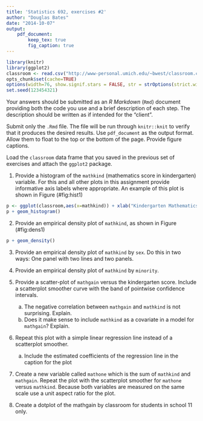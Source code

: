 ```yaml
---
title: 'Statistics 692, exercises #2'
author: "Douglas Bates"
date: "2014-10-07"
output: 
    pdf_document:
        keep_tex: true
        fig_caption: true
---
```

```r
library(knitr)
library(ggplot2)
classroom <- read.csv("http://www-personal.umich.edu/~bwest/classroom.csv")
opts_chunk$set(cache=TRUE)
options(width=76, show.signif.stars = FALSE, str = strOptions(strict.width = "cut"))
set.seed(123454321)
``` 
Your answers should be submitted as an _R Markdown_ (`Rmd`) document providing both the code you use and a brief description of each step.  The description should be written as if intended for the "client".

Submit only the `.Rmd` file.  The file will be run through `knitr::knit` to verify that it produces the desired results.  Use `pdf_document` as the output format.  Allow them to float to the top or the bottom of the page.  Provide figure captions.

Load the `classroom` data frame that you saved in the previous set of exercises and attach the `ggplot2` package.

1. Provide a histogram of the `mathkind` (mathematics score in kindergarten) variable.  For this and all other plots in this assignment provide informative axis labels where appropriate.  An example of this plot is shown in Figure (#fig:hist1)

```r
p <- ggplot(classroom,aes(x=mathkind)) + xlab("Kindergarten Mathematics Score")
p + geom_histogram()
```

2. Provide an empirical density plot of `mathkind`, as shown in Figure (#fig:dens1)

```r
p + geom_density()
```

3. Provide an empirical density plot of `mathkind` by `sex`.  Do this in two ways: One panel with two lines and two panels.

4. Provide an empirical density plot of `mathkind` by `minority`.

5. Provide a scatter-plot of `mathgain` versus the kindergarten score.  Include a scatterplot smoother curve with the band of pointwise confidence intervals.
    a. The negative correlation between `mathgain` and `mathkind` is not surprising.  Explain.
    b. Does it make sense to include `mathkind` as a covariate in a model for `mathgain`?  Explain.

6. Repeat this plot with a simple linear regression line instead of a scatterplot smoother.
    a. Include the estimated coefficients of the regression line in the caption for the plot

7. Create a new variable called `mathone` which is the sum of `mathkind` and `mathgain`.  Repeat the plot with the scatterplot smoother for `mathone` versus `mathkind`.  Because both variables are measured on the same scale use a unit aspect ratio for the plot.

8. Create a dotplot of the mathgain by classroom for students in school 11 only.

